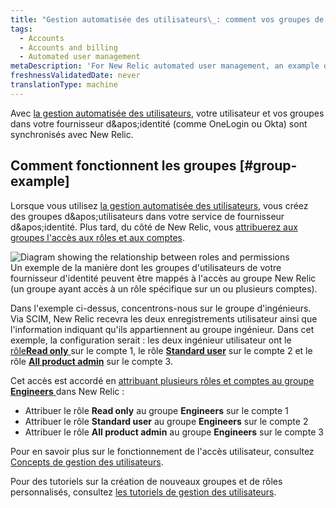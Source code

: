 ```yaml
---
title: "Gestion automatisée des utilisateurs\_: comment vos groupes de fournisseurs d'identité correspondent à nos groupes"
tags:
  - Accounts
  - Accounts and billing
  - Automated user management
metaDescription: 'For New Relic automated user management, an example of how identity provider groups map over to New Relic user management features.'
freshnessValidatedDate: never
translationType: machine
---
```


Avec [la gestion automatisée des utilisateurs](/docs/accounts/accounts/automated-user-management/automated-user-provisioning-single-sign), votre utilisateur et vos groupes dans votre fournisseur d&amp;apos;identité (comme OneLogin ou Okta) sont synchronisés avec New Relic.

## Comment fonctionnent les groupes [#group-example]

Lorsque vous utilisez [la gestion automatisée des utilisateurs](/docs/accounts/accounts/automated-user-management/automated-user-provisioning-single-sign), vous créez des groupes d&amp;apos;utilisateurs dans votre service de fournisseur d&amp;apos;identité. Plus tard, du côté de New Relic, vous [attribuerez aux groupes l&apos;accès aux rôles et aux comptes](/docs/accounts/accounts-billing/new-relic-one-user-management/user-management-concepts#understand-concepts).

<img title="Roles and permissions" alt="Diagram showing the relationship between roles and permissions" src="/images/accounts_diagram_AUM---identity-provider-groups-mapping.webp" />

<figcaption>
  Un exemple de la manière dont les groupes d&apos;utilisateurs de votre fournisseur d&apos;identité peuvent être mappés à l&apos;accès au groupe New Relic (un groupe ayant accès à un rôle spécifique sur un ou plusieurs comptes).
</figcaption>

Dans l&apos;exemple ci-dessus, concentrons-nous sur le groupe d&apos;ingénieurs. Via SCIM, New Relic recevra les deux enregistrements utilisateur ainsi que l&apos;information indiquant qu&apos;ils appartiennent au groupe ingénieur. Dans cet exemple, la configuration serait : les deux ingénieur utilisateur ont le [rôle<DNT>**Read only**</DNT> ](/docs/accounts/accounts-billing/new-relic-one-user-management/user-management-concepts#roles)sur le compte 1, le rôle [<DNT>**Standard user**</DNT>](/docs/accounts/accounts-billing/new-relic-one-user-management/user-management-concepts#roles) sur le compte 2 et le rôle [<DNT>**All product admin**</DNT>](/docs/accounts/accounts-billing/new-relic-one-user-management/user-management-concepts#roles) sur le compte 3.

Cet accès est accordé en [attribuant plusieurs rôles et comptes au groupe <DNT>**Engineers**</DNT> ](/docs/accounts/accounts-billing/new-relic-one-user-management/user-management-concepts#understand-concepts)dans New Relic :

* Attribuer le rôle <DNT>**Read only**</DNT> au groupe <DNT>**Engineers**</DNT> sur le compte 1
* Attribuer le rôle <DNT>**Standard user**</DNT> au groupe <DNT>**Engineers**</DNT> sur le compte 2
* Attribuer le rôle <DNT>**All product admin**</DNT> au groupe <DNT>**Engineers**</DNT> sur le compte 3

Pour en savoir plus sur le fonctionnement de l&apos;accès utilisateur, consultez [Concepts de gestion des utilisateurs](/docs/accounts/accounts-billing/new-relic-one-user-management/user-management-concepts#understand-concepts).

Pour des tutoriels sur la création de nouveaux groupes et de rôles personnalisés, consultez [les tutoriels de gestion des utilisateurs](/docs/accounts/accounts-billing/new-relic-one-user-management/tutorial-add-new-user-groups-roles-new-relic-one-user-model/).